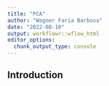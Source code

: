 ```yaml
---
title: "PCA"
author: "Wagner Faria Barbosa"
date: "2022-08-10"
output: workflowr::wflow_html
editor_options:
  chunk_output_type: console
---
```


## Introduction

```r

```

